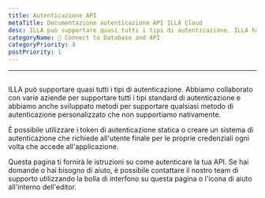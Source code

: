 ```yaml
---
title: Autenticazione API
metaTitle: Documentazione autenticazione API ILLA Cloud
desc: ILLA può supportare quasi tutti i tipi di autenticazione. ILLA ha collaborato con varie aziende per supportare tutti i tipi standard di autenticazione e hanno anche sviluppato metodi per supportare qualsiasi metodo di autenticazione personalizzato che non supportiamo nativamente.
categoryName: 📲 Connect to Database and API
categoryPriority: 4
postPriority: 1
---
```


* * *

## <Heading hidden>Autenticazione API</Heading>

ILLA può supportare quasi tutti i tipi di autenticazione. Abbiamo collaborato con varie aziende per supportare tutti i tipi standard di autenticazione e abbiamo anche sviluppato metodi per supportare qualsiasi metodo di autenticazione personalizzato che non supportiamo nativamente.

È possibile utilizzare i token di autenticazione statica o creare un sistema di autenticazione che richiede all'utente finale per le proprie credenziali ogni volta che accede all'applicazione.

Questa pagina ti fornirà le istruzioni su come autenticare la tua API. Se hai domande o hai bisogno di aiuto, è possibile contattare il nostro team di supporto utilizzando la bolla di interfono su questa pagina o l'icona di aiuto all'interno dell'editor.
